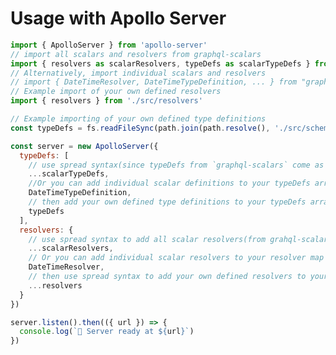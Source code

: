 # Usage with Apollo Server

```js
import { ApolloServer } from 'apollo-server'
// import all scalars and resolvers from graphql-scalars
import { resolvers as scalarResolvers, typeDefs as scalarTypeDefs } from 'graphql-scalars'
// Alternatively, import individual scalars and resolvers
// import { DateTimeResolver, DateTimeTypeDefinition, ... } from "graphql-scalars"
// Example import of your own defined resolvers
import { resolvers } from './src/resolvers'

// Example importing of your own defined type definitions
const typeDefs = fs.readFileSync(path.join(path.resolve(), './src/schema.graphql'), 'utf-8')

const server = new ApolloServer({
  typeDefs: [
    // use spread syntax(since typeDefs from `graphql-scalars` come as an array) to add all `grahql-scalars` scalar definitions to your typeDefs array
    ...scalarTypeDefs,
    //Or you can add individual scalar definitions to your typeDefs array like this
    DateTimeTypeDefinition,
    // then add your own defined type definitions to your typeDefs array like this(without using spread syntax since this is usually a single string, unless otherwise)
    typeDefs
  ],
  resolvers: {
    // use spread syntax to add all scalar resolvers(from grahql-scalars) to your resolver map
    ...scalarResolvers,
    // Or you can add individual scalar resolvers to your resolver map like this
    DateTimeResolver,
    // then use spread syntax to add your own defined resolvers to your resolver map like this
    ...resolvers
  }
})

server.listen().then(({ url }) => {
  console.log(`🚀 Server ready at ${url}`)
})
```
